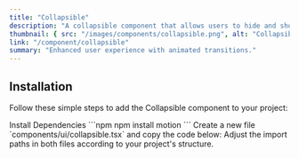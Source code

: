 ```yaml
---
title: "Collapsible"
description: "A collapsible component that allows users to hide and show content."
thumbnail: { src: "/images/components/collapsible.png", alt: "Collapsible example" }
link: "/component/collapsible"
summary: "Enhanced user experience with animated transitions."
---
```


<ComponentPreview name="collapsible-demo" />

## Installation

Follow these simple steps to add the Collapsible component to your project:

<Steps>

<Step>
Install Dependencies
</Step>
```npm
npm install motion
```

<Step>
Create a new file `components/ui/collapsible.tsx` and copy the code below:
</Step>

<CollapsibleSource name="collapsible" />

<Step>
Adjust the import paths in both files according to your project's structure.
</Step>

</Steps>